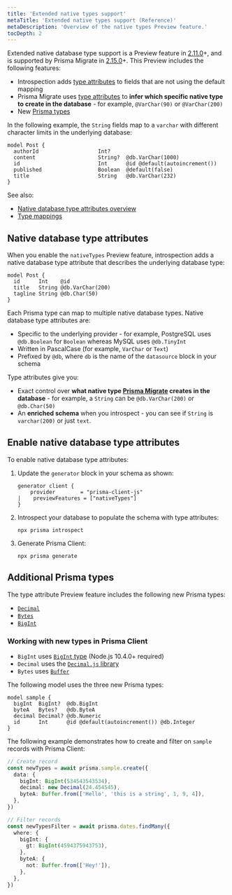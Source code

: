 ```yaml
---
title: 'Extended native types support'
metaTitle: 'Extended native types support (Reference)'
metaDescription: 'Overview of the native types Preview feature.'
tocDepth: 2
---
```


<TopBlock>

Extended native database type support is a Preview feature in [2.11.0](https://github.com/prisma/prisma/releases/2.11.0)+, and is supported by Prisma Migrate in [2.15.0](https://github.com/prisma/prisma/releases/2.15.0)+. This Preview includes the following features:

- Introspection adds [type attributes](#native-database-type-attributes) to fields that are not using the default mapping
- Prisma Migrate uses [type attributes](#native-database-type-attributes) to **infer which specific native type to create in the database** - for example, `@VarChar(90)` or `@VarChar(200)`
- New [Prisma types](#additional-prisma-types)

In the following example, the `String` fields map to a `varchar` with different character limits in the underlying database:

```prisma=3,6;normal
model Post {
  authorId                   Int?
  content                    String?  @db.VarChar(1000)
  id                         Int      @id @default(autoincrement())
  published                  Boolean  @default(false)
  title                      String   @db.VarChar(232)
}
```

See also:

- [Native database type attributes overview](#native-database-type-attributes)
- [Type mappings](native-types-mappings)

</TopBlock>

## Native database type attributes

When you enable the `nativeTypes` Preview feature, introspection adds a native database type attribute that describes the underlying database type:

```prisma
model Post {
  id      Int    @id
  title   String @db.VarChar(200)
  tagline String @db.Char(50)
}
```

Each Prisma type can map to multiple native database types. Native database type attributes are:

- Specific to the underlying provider - for example, PostgreSQL uses `@db.Boolean` for `Boolean` whereas MySQL uses `@db.TinyInt`
- Written in PascalCase (for example, `VarChar` or `Text`)
- Prefixed by `@db`, where `db` is the name of the `datasource` block in your schema

Type attributes give you:

- Exact control over **what native type [Prisma Migrate](../../prisma-migrate) creates in the database** - for example, a `String` can be `@db.VarChar(200)` or `@db.Char(50)`
- An **enriched schema** when you introspect - you can see if `String` is `varchar(200)` or just `text`.

## Enable native database type attributes

To enable native database type attributes:

1. Update the `generator` block in your schema as shown:

   ```prisma file=prisma/schema.prisma
   generator client {
       provider        = "prisma-client-js"
   |    previewFeatures = ["nativeTypes"]
   }
   ```

1. Introspect your database to populate the schema with type attributes:

   ```terminal
   npx prisma introspect
   ```

1. Generate Prisma Client:

   ```terminal
   npx prisma generate
   ```

## Additional Prisma types

The type attribute Preview feature includes the following new Prisma types:

- [`Decimal`](native-types-mappings#decimal)
- [`Bytes`](native-types-mappings#bytes)
- [`BigInt`](native-types-mappings#bigint)

### Working with new types in Prisma Client

- `BigInt` uses [`BigInt` type](https://developer.mozilla.org/en-US/docs/Web/JavaScript/Reference/Global_Objects/BigInt) (Node.js 10.4.0+ required)
- `Decimal` uses the [`Decimal.js` library](https://mikemcl.github.io/decimal.js/)
- `Bytes` uses [`Buffer`](https://nodejs.org/api/buffer.html)

The following model uses the three new Prisma types:

```prisma
model sample {
  bigInt  BigInt?  @db.BigInt
  byteA   Bytes?   @db.ByteA
  decimal Decimal? @db.Numeric
  id      Int      @id @default(autoincrement()) @db.Integer
}
```

The following example demonstrates how to create and filter on `sample` records with Prisma Client:

```ts
// Create record
const newTypes = await prisma.sample.create({
  data: {
    bigInt: BigInt(534543543534),
    decimal: new Decimal(24.454545),
    byteA: Buffer.from(['Hello', 'this is a string', 1, 9, 4]),
  },
})

// Filter records
const newTypesFilter = await prisma.dates.findMany({
  where: {
    bigInt: {
      gt: BigInt(4594375943753),
    },
    byteA: {
      not: Buffer.from(['Hey!']),
    },
  },
})
```
